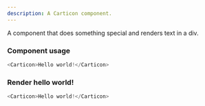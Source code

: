 ```yaml
---
description: A Carticon component.
---
```



A component that does something special and renders text in a div.

### Component usage
```js
<Carticon>Hello world!</Carticon>
```

### Render hello world!

```js live
<Carticon>Hello world!</Carticon>
```
